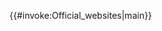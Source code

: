 <includeonly>{{#invoke:Official_websites|main}}</includeonly><noinclude>{{documentation}}</noinclude>